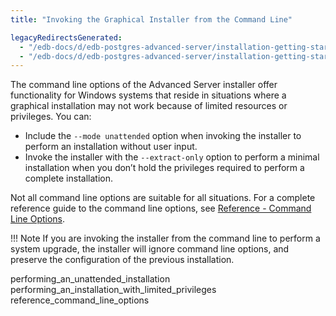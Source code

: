 ```yaml
---
title: "Invoking the Graphical Installer from the Command Line"

legacyRedirectsGenerated:
  - "/edb-docs/d/edb-postgres-advanced-server/installation-getting-started/installation-guide-for-windows/13/invoking_the_graphical_installer_from_the_command_line.html"
  - "/edb-docs/d/edb-postgres-advanced-server/installation-getting-started/installation-guide-for-windows/latest/invoking_the_graphical_installer_from_the_command_line.html"
---
```


<div id="invoking_the_graphical_installer_from_the_command_line" class="registered_link"></div>

The command line options of the Advanced Server installer offer functionality for Windows systems that reside in situations where a graphical installation may not work because of limited resources or privileges. You can:

-   Include the `--mode unattended` option when invoking the installer to perform an installation without user input.
-   Invoke the installer with the `--extract-only` option to perform a minimal installation when you don’t hold the privileges required to perform a complete installation.

Not all command line options are suitable for all situations. For a complete reference guide to the command line options, see [Reference - Command Line Options](03_reference_command_line_options/#reference_command_line_options).

!!! Note
    If you are invoking the installer from the command line to perform a system upgrade, the installer will ignore command line options, and preserve the configuration of the previous installation.

<div class="toctree" maxdepth="3">

performing_an_unattended_installation performing_an_installation_with_limited_privileges reference_command_line_options

</div>
